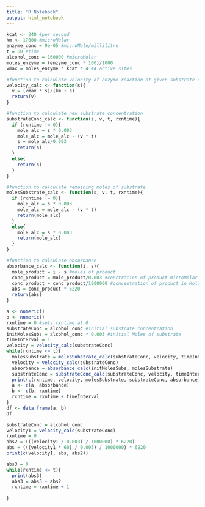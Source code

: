 ```yaml
---
title: "R Notebook"
output: html_notebook
---
```


```r
kcat <- 340 #per second
km <- 17000 #microMolar
enzyme_conc = 9e-05 #microMole/millilitre
t = 60 #time
alcohol_conc = 160000 #microMolar
moles_enzyme = (enzyme_conc * 100)/1000 
vmax = moles_enzyme * kcat * 4 #4 active sites
```

```r
#function to calculate velocity of enzyme reaction at given substrate concentration
velocity_calc <- function(s){
  v = (vmax * s)/(km + s)
  return(v)
}

#function to calculate new substrate concentration
substrateConc_calc <- function(s, v, t, rxntime){
  if (rxntime != 0){
    mole_alc = s * 0.003
    mole_alc = mole_alc - (v * t)
    s = mole_alc/0.003
    return(s)
  }
  else{
    return(s)
  }
}

#function to calculate remaining moles of substrate
molesSubstrate_calc <- function(s, v, t, rxntime){
  if (rxntime != 0){
    mole_alc = s * 0.003
    mole_alc = mole_alc - (v * t)
    return(mole_alc)
  }
  else{
    mole_alc = s * 0.003
    return(mole_alc)
  }
}

#function to calculate absorbance
absorbance_calc <- function(i, s){
  mole_product = i - s #moles of product
  conc_product = mole_product/0.003 #conctration of product microMolar
  conc_product = conc_product/1000000 #concentration of product in Molar
  abs = conc_product * 6220
  return(abs)
}
```


```r
a <- numeric()
b <- numeric()
rxntime = 0 #sets rxntime at 0
substrateConc = alcohol_conc #initial substrate concentration
initMolesSubs = alcohol_conc * 0.003 #initial Moles of substrate
timeInterval = 1
velocity = velocity_calc(substrateConc)
while(rxntime <= t){
  molesSubstrate = molesSubstrate_calc(substrateConc, velocity, timeInterval, rxntime) #moles of substrate remaining
  velocity = velocity_calc(substrateConc)
  absorbance = absorbance_calc(initMolesSubs, molesSubstrate)
  substrateConc = substrateConc_calc(substrateConc, velocity, timeInterval, rxntime)
  print(c(rxntime, velocity, molesSubstrate, substrateConc, absorbance))
  a <- c(a, absorbance)
  b <- c(b, rxntime)
  rxntime = rxntime + timeInterval
}
df <- data.frame(a, b)
df
```
```r
substrateConc = alcohol_conc
velocity1 = velocity_calc(substrateConc)
rxntime = 0
abs2 = (((velocity1 / 0.003) / 1000000) * 6220)
abs = (((velocity1 * 60) / 0.003) / 1000000) * 6220
print(c(velocity1, abs, abs2))

abs3 = 0
while(rxntime <= t){
  print(abs3)
  abs3 = abs3 + abs2
  rxntime = rxntime + 1
  
}


```

